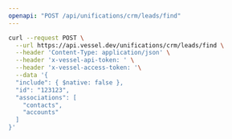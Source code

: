 ```yaml
---
openapi: "POST /api/unifications/crm/leads/find"
---
```


<RequestExample>

```bash Request
curl --request POST \
  --url https://api.vessel.dev/unifications/crm/leads/find \
  --header 'Content-Type: application/json' \
  --header 'x-vessel-api-token: ' \
  --header 'x-vessel-access-token: '\
  --data '{
  "include": { $native: false },
  "id": "123123",
  "associations": [
    "contacts",
    "accounts"
  ]
}'
```

</RequestExample>


